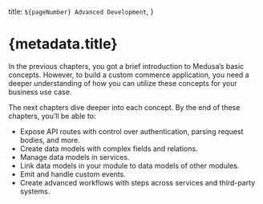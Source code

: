   title: `${pageNumber} Advanced Development`,
}

# {metadata.title}

In the previous chapters, you got a brief introduction to Medusa’s basic concepts. However, to build a custom commerce application, you need a deeper understanding of how you can utilize these concepts for your business use case.

The next chapters dive deeper into each concept. By the end of these chapters, you’ll be able to:

- Expose API routes with control over authentication, parsing request bodies, and more.
- Create data models with complex fields and relations.
- Manage data models in services.
- Link data models in your module to data models of other modules.
- Emit and handle custom events.
- Create advanced workflows with steps across services and third-party systems.
